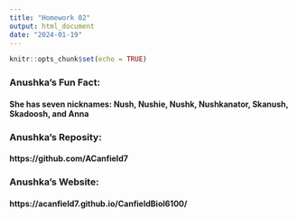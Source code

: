 ```yaml
---
title: "Homework 02"
output: html_document
date: "2024-01-19"
---
```


```r
knitr::opts_chunk$set(echo = TRUE)
```

### Anushka's Fun Fact:
#### She has seven nicknames: Nush, Nushie, Nushk, Nushkanator, Skanush, Skadoosh, and Anna


### Anushka's Reposity:
#### https://github.com/ACanfield7

### Anushka's Website:
#### https://acanfield7.github.io/CanfieldBiol6100/

